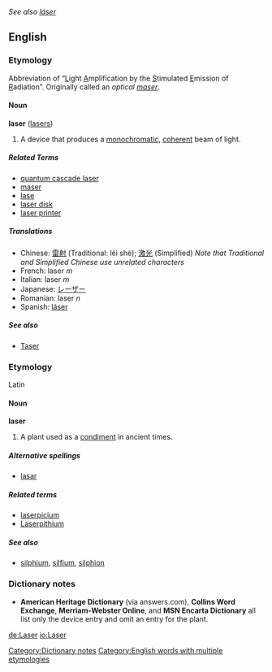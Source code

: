 {{cleanup}}
''See also [[láser]]''
==English==
===Etymology===
Abbreviation of “<U>L</U>ight <U>A</U>mplification by the <U>S</U>timulated <U>E</U>mission of <U>R</U>adiation”.  Originally called an <I>optical [[maser]]</I>.

====Noun====
'''laser''' ([[lasers]])
{{wikipedia}}

#A device that produces a [[monochromatic]], [[coherent]] beam of light.  

=====Related Terms=====
*[[quantum cascade laser]]
*[[maser]]
*[[lase]]
*[[laser disk]]
*[[laser printer]]

=====Translations=====
*Chinese: [[雷射]] (Traditional: léi shè); [[激光]] (Simplified) ''Note that Traditional and Simplified Chinese use unrelated characters''
*French: laser ''m''
*Italian: laser ''m''
*Japanese: [[レーザー]]
*Romanian: laser ''n''
*Spanish: [[láser]] {{m}}

=====See also=====
*[[Taser]]

===Etymology===
Latin {{substub}}

====Noun====
'''laser'''

#A plant used as a [[condiment]] in ancient times. {{substub}}

=====Alternative spellings=====
*[[lasar]]

=====Related terms=====
*[[laserpicium]]
*[[Laserpithium]]<!-- rare, capitalization?? -->

=====See also=====
*[[silphium]], [[silfium]], [[silphion]]

===Dictionary notes=== [[Category:Dictionary notes]]
*'''American Heritage Dictionary''' (via answers.com), '''Collins Word Exchange''', '''Merriam-Webster Online''', and '''MSN Encarta Dictionary''' all list only the device entry and omit an entry for the plant.

[[Category:English words with multiple etymologies]]

[[de:Laser]]
[[io:Laser]]